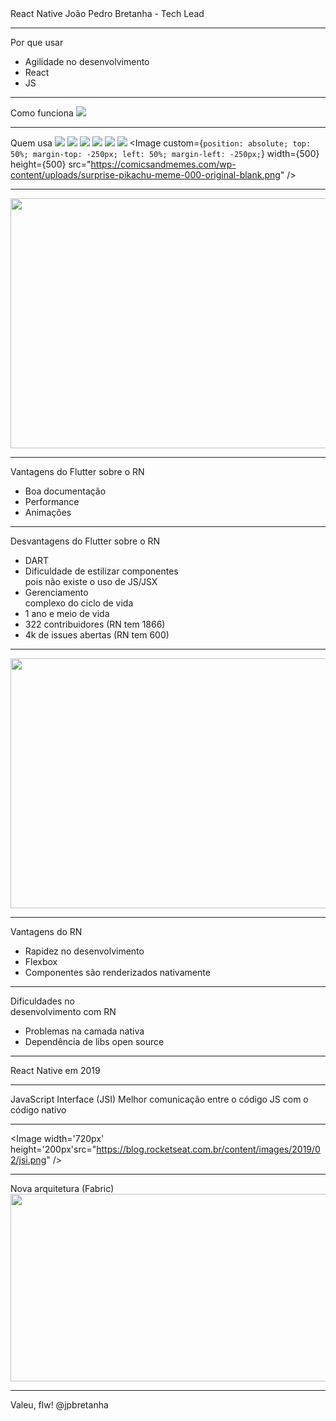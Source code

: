 
<Logo src="assets/images/logo.jpg" />
<Box fontSize={80} p={4}>React Native</Box>
<Box fontSize={16}>João Pedro Bretanha - Tech Lead</Box>

---

<Box fontSize={60}>Por que usar</Box>
<ul>
  <Appear>
    <li>Agilidade no desenvolvimento</li>
    <li>React</li>
    <li>JS</li>
  </Appear>
</ul>

---

<Box fontSize={60}>Como funciona</Box>
<img src="assets/images/architecture.png" />

---

<Box fontSize={60}>Quem usa</Box>
<Appear>
  <Image 
    width={100}
    height={100}
    src="https://facebook.github.io/react-native/img/showcase/instagram.png"
  />
  <Image
    width={100}
    height={100}
    src="https://facebook.github.io/react-native/img/showcase/pinterest.png"
  />
  <Image
    width={100}
    height={100}
    src="https://facebook.github.io/react-native/img/showcase/uber.png"
  />
  <Image
    width={100}
    height={100}
    src="https://facebook.github.io/react-native/img/showcase/discord.png"
  />
  <Image
    width={100}
    height={100}
    src="https://facebook.github.io/react-native/img/showcase/glitch.png"
  />
  <Image
    width={100}
    height={100}
    src="https://facebook.github.io/react-native/img/showcase/facebook.png"
  />
  <Image
    custom={`
      position: absolute;
      top: 50%;
      margin-top: -250px;
      left: 50%;
      margin-left: -250px;
    `} width={500} height={500} src="https://comicsandmemes.com/wp-content/uploads/surprise-pikachu-meme-000-original-blank.png" />
</Appear>

---

<Image width='720px' height='400px' src="https://cdn-images-1.medium.com/max/2600/1*fAiBQdraF2doJ7vc_eASBQ.jpeg" /> 

---

<Box fontSize={60}>Vantagens do Flutter sobre o RN</Box>

<ul>
  <Appear>
    <li>Boa documentação</li>
    <li>Performance</li>
    <li>Animações</li>
  </Appear>
</ul>

---

<Box fontSize={60}>Desvantagens do Flutter sobre o RN</Box>

<ul>
  <Appear>
    <li>DART</li>
    <li>Dificuldade de estilizar componentes <br /> pois não existe o uso de JS/JSX</li>
    <li>Gerenciamento <br /> complexo do ciclo de vida</li>
    <li>1 ano e meio de vida</li>
    <li>322 contribuidores (RN tem 1866)</li>
    <li>4k de issues abertas (RN tem 600)</li>
  </Appear>
</ul>

---

<Image width='720px' height='400px' src="https://appinventiv.com/blog/wp-content/uploads/2018/12/React-Native-vs-Native-App-Development.jpg" /> 

---

<Box fontSize={60}>Vantagens do RN</Box>

<ul>
  <Appear>
    <li>Rapidez no desenvolvimento</li>
    <li>Flexbox</li>
    <li>Componentes são renderizados nativamente</li>
  </Appear>
</ul>

---

<Box fontSize={60}>Dificuldades no <br />desenvolvimento com RN</Box>
<ul>
  <Appear>
    <li>Problemas na camada nativa</li>
    <li>Dependência de libs open source</li>
  </Appear>
</ul>

---

<Box fontSize={60}>React Native em 2019</Box>

---

<Box fontSize={60}>JavaScript Interface (JSI)</Box>
<Box fontSize={40}>Melhor comunicação entre o código JS com o código nativo</Box>

---

<Image width='720px' height='200px'src="https://blog.rocketseat.com.br/content/images/2019/02/jsi.png" />

---

<Box fontSize={60}>Nova arquitetura (Fabric)</Box>
<Image height='300px' width='600px' src='https://blog.rocketseat.com.br/content/images/2019/02/react-native-ui-architecture.png' />

---

<Box fontSize={60}>Valeu, flw!</Box>
<Box fontSize={40}>@jpbretanha</Box>
